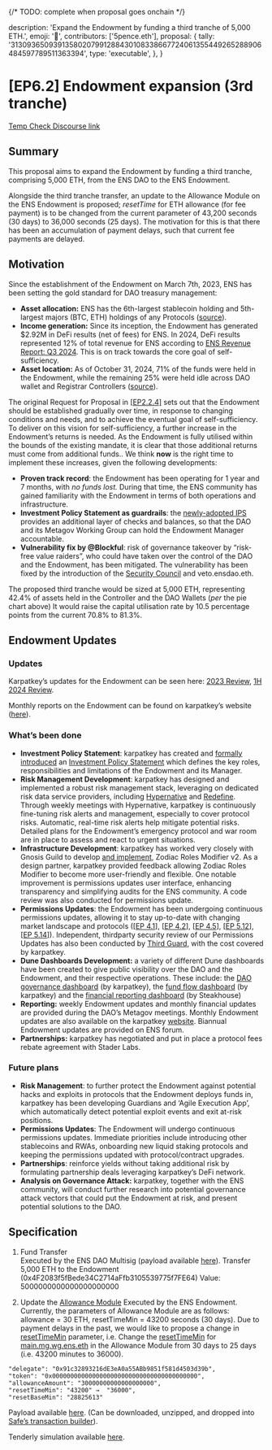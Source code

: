 {/* TODO: complete when proposal goes onchain */}

  description: 'Expand the Endowment by funding a third tranche of 5,000 ETH.',
  emoji: '📖',
  contributors: ['5pence.eth'],
  proposal: {
    tally:
      '31309365093913580207991288430108338667724061355449265288906484597789511363394',
    type: 'executable',
  },
}

# [EP6.2] Endowment expansion (3rd tranche)

[Temp Check Discourse link](https://discuss.ens.domains/t/temp-check-endowment-expansion-3rd-tranche/19851)

## Summary

This proposal aims to expand the Endowment by funding a third tranche, comprising 5,000 ETH, from the ENS DAO to the ENS Endowment.

Alongside the third tranche transfer, an update to the Allowance Module on the ENS Endowment is proposed; _resetTime_ for ETH allowance (for fee payment) is to be changed from the current parameter of 43,200 seconds (30 days) to 36,000 seconds (25 days). The motivation for this is that there has been an accumulation of payment delays, such that current fee payments are delayed.

## Motivation

Since the establishment of the Endowment on March 7th, 2023, ENS has been setting the gold standard for DAO treasury management:

- **Asset allocation:** ENS has the 6th-largest stablecoin holding and 5th-largest majors (BTC, ETH) holdings of any Protocols ([source](https://defillama.com/treasuries)).
- **Income generation:** Since its inception, the Endowment has generated $2.92M in DeFi results (net of fees) for ENS. In 2024, DeFi results represented 12% of total revenue for ENS according to [ENS Revenue Report: Q3 2024](https://discuss.ens.domains/t/ens-revenue-report-q3-2024/19718). This is on track towards the core goal of self-sufficiency.
- **Asset location:** As of October 31, 2024, 71% of the funds were held in the Endowment, while the remaining 25% were held idle across DAO wallet and Registrar Controllers ([source](https://dune.com/karpatkey/ens-dao-fundflow)).

The original Request for Proposal in [[EP2.2.4]](https://docs.ens.domains/dao/proposals/2.2.4) sets out that the Endowment should be established gradually over time, in response to changing conditions and needs, and to achieve the eventual goal of self-sufficiency. To deliver on this vision for self-sufficiency, a further increase in the Endowment’s returns is needed. As the Endowment is fully utilised within the bounds of the existing mandate, it is clear that those additional returns must come from additional funds.. We think **now** is the right time to implement these increases, given the following developments:

- **Proven track record**: the Endowment has been operating for 1 year and 7 months, with _no funds lost._ During that time, the ENS community has gained familiarity with the Endowment in terms of both operations and infrastructure.
- **Investment Policy Statement as guardrails**: the [newly-adopted IPS](https://snapshot.org/#/ens.eth/proposal/0x085a1e40c264ffd44567b6dce889f5943e72cfa8442eaeb81819261a38f0bd0a) provides an additional layer of checks and balances, so that the DAO and its Metagov Working Group can hold the Endowment Manager accountable.
- **Vulnerability fix by @Blockful**: risk of governance takeover by “risk-free value raiders”, who could have taken over the control of the DAO and the Endowment, has been mitigated. The vulnerability has been fixed by the introduction of the [Security Council](https://www.tally.xyz/gov/ens/proposal/42329103797433777309488042029679811802172320979541414683300183273376839219133) and veto.ensdao.eth.

The proposed third tranche would be sized at 5,000 ETH, representing 42.4% of assets held in the Controller and the DAO Wallets (_per_ the pie chart above) It would raise the capital utilisation rate by 10.5 percentage points from the current 70.8% to 81.3%.

## Endowment Updates

### Updates

Karpatkey’s updates for the Endowment can be seen here: [2023 Review](https://discuss.ens.domains/t/karpatkey-2023-review-for-the-ens-endowment/18656), [1H 2024 Review](https://discuss.ens.domains/t/karpatkey-h1-2024-review-for-the-ens-endowment/19394).

Monthly reports on the Endowment can be found on karpatkey’s website ([here](https://reports.karpatkey.com/ens?month=9&year=2024&currency=USD)).

### What’s been done

- **Investment Policy Statement**: karpatkey has created and [formally introduced](https://snapshot.org/#/ens.eth/proposal/0x085a1e40c264ffd44567b6dce889f5943e72cfa8442eaeb81819261a38f0bd0a) an [Investment Policy Statement](https://drive.google.com/file/d/1zsV0k3J7s2QAJUoWxPnBpF6XAGW1HuD6/view) which defines the key roles, responsibilities and limitations of the Endowment and its Manager.
- **Risk Management Development**: karpatkey has designed and implemented a robust risk management stack, leveraging on dedicated risk data service providers, including [Hypernative](https://www.hypernative.io/) and [Redefine](https://redefine.net/). Through weekly meetings with Hypernative, karpatkey is continuously fine-tuning risk alerts and management, especially to cover protocol risks. Automatic, real-time risk alerts help mitigate potential risks. Detailed plans for the Endowment’s emergency protocol and war room are in place to assess and react to urgent situations.
- **Infrastructure Development**: karpatkey has worked very closely with Gnosis Guild to develop [and implement](https://discuss.ens.domains/t/ep-5-12-roles-modifier-v2-migration-updates-to-endowment-permissions/19173), Zodiac Roles Modifier v2. As a design partner, karpatkey provided feedback allowing Zodiac Roles Modifier to become more user-friendly and flexible. One notable improvement is permissions updates user interface, enhancing transparency and simplifying audits for the ENS community. A code review was also conducted for permissions update.
- **Permissions Updates**: the Endowment has been undergoing continuous permissions updates, allowing it to stay up-to-date with changing market landscape and protocols ([[EP 4.1](https://discuss.ens.domains/t/ep-4-1-executable-approve-further-actions-and-strategies-for-the-endowment/17406)], [[EP 4.2](https://discuss.ens.domains/t/4-2-executable-fund-the-endowment-second-tranche/17743)], [[EP 4.5](https://discuss.ens.domains/t/ep-4-5-executable-endowment-permissions-to-karpatkey-update-3/18036)], [[EP 5.12](https://discuss.ens.domains/t/ep-5-12-roles-modifier-v2-migration-updates-to-endowment-permissions/19173)], [[EP 5.14](https://discuss.ens.domains/t/ep-5-14-executable-endowment-permissions-to-karpatkey-update-4/19503)]). Independent, thirdparty security review of our Permissions Updates has also been conducted by [Third Guard](https://thirdguard.com/), with the cost covered by karpatkey.
- **Dune Dashboards Development:** a variety of different Dune dashboards have been created to give public visibility over the DAO and the Endowment, and their respective operations. These include: the [DAO governance dashboard](https://dune.com/karpatkey/ens-dao-governance) (by karpatkey), the [fund flow dashboard](https://dune.com/karpatkey/ens-dao-fundflow) (by karpatkey) and the [financial reporting dashboard](https://dune.com/steakhouse/ens-steakhouse) (by Steakhouse)
- **Reporting:** weekly Endowment updates and monthly financial updates are provided during the DAO’s Metagov meetings. Monthly Endowment updates are also available on the karpatkey [website](https://reports.karpatkey.com/ens?month=9&year=2024&currency=USD). Biannual Endowment updates are provided on ENS forum.
- **Partnerships:** karpatkey has negotiated and put in place a protocol fees rebate agreement with Stader Labs.

### Future plans

- **Risk Management**: to further protect the Endowment against potential hacks and exploits in protocols that the Endowment deploys funds in, karpatkey has been developing Guardians and ‘Agile Execution App’, which automatically detect potential exploit events and exit at-risk positions.
- **Permissions Updates**: The Endowment will undergo continuous permissions updates. Immediate priorities include introducing other stablecoins and RWAs, onboarding new liquid staking protocols and keeping the permissions updated with protocol/contract upgrades.
- **Partnerships**: reinforce yields without taking additional risk by formulating partnership deals leveraging karpatkey’s DeFi network.
- **Analysis on Governance Attack:** karpatkey, together with the ENS community, will conduct further research into potential governance attack vectors that could put the Endowment at risk, and present potential solutions to the DAO.

## Specification

1. Fund Transfer  
   Executed by the ENS DAO Multisig (payload available [here](https://gist.github.com/JeronimoHoulin/8195478708e88830de9aabfb67bc8710)).
   Transfer 5,000 ETH to the Endowment (0x4F2083f5fBede34C2714aFfb3105539775f7FE64)
   Value: 5000000000000000000000

2. Update the [Allowance Module](https://etherscan.io/address/0xCFbFaC74C26F8647cBDb8c5caf80BB5b32E43134)
   Executed by the ENS Endowment.  
   Currently, the parameters of Allowance Module are as follows: allowance = 30 ETH, resetTimeMin = 43200 seconds (30 days). Due to payment delays in the past, we would like to propose a change in [resetTimeMin](https://etherscan.io/address/0xCFbFaC74C26F8647cBDb8c5caf80BB5b32E43134#writeContract#F6) parameter, i.e. Change the [resetTimeMin](https://etherscan.io/address/0xCFbFaC74C26F8647cBDb8c5caf80BB5b32E43134#writeContract#F6) for [main.mg.wg.ens.eth](https://etherscan.io/address/0x91c32893216dE3eA0a55ABb9851f581d4503d39b) in the Allowance Module from 30 days to 25 days (i.e. 43200 minutes to 36000).

```
"delegate": "0x91c32893216dE3eA0a55ABb9851f581d4503d39b",
"token": "0x0000000000000000000000000000000000000000",
"allowanceAmount": "30000000000000000000",
"resetTimeMin": "43200" →  "36000",
"resetBaseMin": "28825613"
```

Payload available [here](https://gist.github.com/JeronimoHoulin/3e10411ac6d40b6e4087fc59df2719d5).
(Can be downloaded, unzipped, and dropped into [Safe’s transaction builder](https://app.safe.global/apps/open?safe=eth:0x4F2083f5fBede34C2714aFfb3105539775f7FE64&appUrl=https%3A%2F%2Fapps-portal.safe.global%2Ftx-builder)).

Tenderly simulation available [here](https://dashboard.tenderly.co/public/safe/safe-apps/simulator/02add7c9-0ffc-49dc-b372-30fce90ccf9d).
